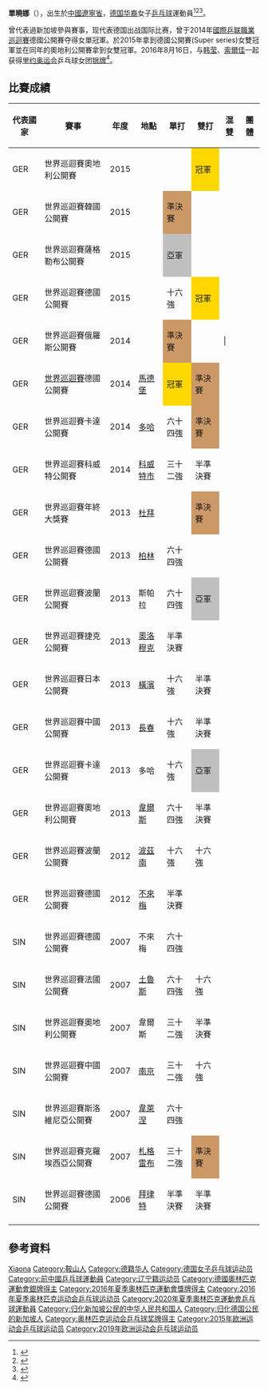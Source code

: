 {{Infobox table tennis player
| playername = 單曉娜<br />Shan Xiaona 
| image = 
| imagesize = 
| caption =
| fullname = 
| nicknames =
| nationality = {{PRC}}→{{SIN}}→{{GER}}
| residence =
| playingstyle =
| equipment =
| hrank = 12（2017年3月）
| club =
| birthdate = {{birth date and age|1983|1|18}}
| birthplace = {{CHN}}[[遼寧省|遼寧省]][[鞍山市|鞍山市]]
| deathdate =
| deathplace =
| height =
| weight =
| medaltemplates =
{{MedalSport | 女子[[乒乓球|桌球]] }}
{{MedalCountry | {{GER}} }}
{{MedalCompetition|[[奧林匹克運動會|奧林匹克運動會]]}}
{{MedalSilver| [[2016年夏季奧林匹克運動會|2016年 里約熱內盧]] | [[2016年夏季奧林匹克運動會乒乓球女子團體比賽|女子團體]]}}
{{MedalCompetition|[[歐洲運動會|歐洲運動會]]}}
{{MedalGold | [[2015年歐洲運動會|2015年 巴庫]] | [[2015年歐洲運動會桌球比賽|女子團體]]}}
{{MedalGold | [[2019年歐洲運動會|2019年 明斯克]] | [[2019年歐洲運動會乒乓球比賽|女子團體]]}}
{{MedalCompetition | [[歐洲乒乓球錦標賽|歐洲乒乓球錦標賽]] }}
{{MedalGold | [[2013年歐洲乒乓球錦標賽|2013年 施韋夏特]] | 女子團體}}
{{MedalGold | [[2014年歐洲乒乓球錦標賽|2014年 里斯本]] | 女子團體}}
{{MedalGold | [[2015年歐洲乒乓球錦標賽|2015年 葉卡捷琳堡]] | 女子團體}}
{{MedalGold | [[2020年歐洲乒乓球錦標賽|2020年 華沙]] | 女子雙打}}
{{MedalSilver| 2013年 施韋夏特 | 女子單打}}
{{MedalSilver| 2013年 施韋夏特 | 女子雙打}}
{{MedalSilver| [[2016年歐洲乒乓球錦標賽|2016年 布達佩斯]] | 女子雙打}}
{{MedalSilver| [[2017年歐洲乒乓球錦標賽|2017年 盧森堡]] | 女子團體}}
{{MedalSilver| 2020年 華沙 | 女子單打}}
}}
'''單曉娜'''（{{bd|1983年|1月18日|c=Shan, Xiaona}}），出生於[[中國|中國]][[遼寧省|遼寧省]]，[[德国华裔|德国华裔]]女子[[乒乓球|乒乓球]]運動員<ref>{{cite web|title=Stats Records - ITTF Statistics|url=http://www.ittf.com/ittf_stats/stats_per_player.asp?player_id=111849|accessdate=2014-03-30|archiveurl=https://web.archive.org/web/20140407152752/http://www.ittf.com/ittf_stats/stats_per_player.asp?player_id=111849|archivedate=2014-04-07|dead-url=yes}}</ref><ref>{{cite web|title=World ranking Record for SHAN Xiaona (GER)|url=http://www.ittf.com/ittf_ranking/world_ranking_per_name.asp?Siniors=1&Player_ID=111849|accessdate=2014-03-30|archiveurl=https://web.archive.org/web/20140407230245/http://www.ittf.com/ittf_ranking/world_ranking_per_name.asp?Siniors=1&Player_ID=111849|archivedate=2014-04-07|dead-url=yes}}</ref><ref>{{cite web|title=SHAN Xiaona (GER) - ITTF Rankings|url=http://www.ittfranking.com/cgi-bin/ttplayer.cgi?number=111849&lang=0&format=detailed|accessdate=2014-03-30|archiveurl=https://web.archive.org/web/20140323015609/http://www.ittfranking.com/cgi-bin/ttplayer.cgi?number=111849&lang=0&format=detailed|archivedate=2014-03-23|dead-url=no}}</ref>。

曾代表過新加坡參與賽事，现代表德国出战国际比赛，曾于2014年[[國際乒联職業巡迴賽|國際乒联職業巡迴賽]]德國公開賽夺得女單冠軍。於2015年拿到德國公開賽(Super series)女雙冠軍並在同年的奧地利公開賽拿到女雙冠軍。2016年8月16日，与[[韩莹|韩莹]]、[[派翠莎·索爾佳|索爾佳]]一起获得[[里约奥运会|里约奥运会]]乒乓球女团[[银牌|银牌]]<ref>{{Cite web|title=第17金!刘诗雯2分中国完胜德国 成功卫冕女团冠军|url=http://2016.sina.com.cn/china/2016-08-17/doc-ifxuxnah3710838.shtml|accessdate=2016-08-17|archiveurl=https://web.archive.org/web/20160818194854/http://2016.sina.com.cn/china/2016-08-17/doc-ifxuxnah3710838.shtml|archivedate=2016-08-18|dead-url=no}}</ref>。

== 比賽成績 ==
{|  class="wikitable sortable"
|- class="hintergrundfarbe6"
! 代表國家 !! 賽事 !! 年度 !! 地點 !! 單打 !! 雙打 !! 混雙 !! 團體   
|-
|GER
|世界巡迴賽奧地利公開賽
|2015
|
|
| style="background-color:gold;"|冠軍
|
|
|-
|GER
|世界巡迴賽韓國公開賽
|2015
|
| style="background-color:#cc9966;"|準決賽
|
|
|
|-
|GER
|世界巡迴賽薩格勒布公開賽
|2015
|
| style="background-color:silver;"|亞軍
|
|
|
|-
|GER
|世界巡迴賽德國公開賽
|2015
|
|十六強
| style="background-color:gold;"|冠軍
|
|
|-
|GER
|世界巡迴賽俄羅斯公開賽
|2014
|
|style="background-color:#cc9966;"|準決賽 || |||
|
|-
| GER || [[國際桌總世界巡迴賽|世界巡迴賽]]德國公開賽 || 2014 || [[馬德堡|馬德堡]] || style="background-color:gold;"|冠軍 || style="background-color:#cc9966;" |準決賽 || ||
|-
| GER || 世界巡迴賽卡達公開賽 || 2014 || [[多哈|多哈]] || 六十四強 || style="background-color:#cc9966;"|準決賽 || ||
|-
| GER || 世界巡迴賽科威特公開賽 || 2014 || [[科威特市|科威特市]] || 三十二強 || 半準決賽 || ||
|-
| GER || 世界巡迴賽年終大獎賽 || 2013 || [[杜拜|杜拜]] ||  || style="background-color:#cc9966;"|準決賽 || ||
|-
| GER || 世界巡迴賽德國公開賽 || 2013 || [[柏林|柏林]] || 六十四強 || || ||     
|-
| GER || 世界巡迴賽波蘭公開賽 || 2013 || 斯帕拉 || 六十四強 ||  style="background-color:silver;"|亞軍 || ||      
|-
| GER || 世界巡迴賽捷克公開賽 || 2013 || [[奧洛穆克|奧洛穆克]] || 半準決賽 || || || 
|-
| GER || 世界巡迴賽日本公開賽 || 2013 || [[橫濱|橫濱]] || 十六強 || 半準決賽 || || 
|-
| GER || 世界巡迴賽中國公開賽 || 2013 || [[長春|長春]] || 十六強 || 半準決賽 || || 
|-
| GER || 世界巡迴賽卡達公開賽 || 2013 || 多哈 || 十六強 || style="background-color:silver;"|亞軍 || || 
|-
| GER || 世界巡迴賽奧地利公開賽 || 2013 || [[韋爾斯_(上奧地利州)|韋爾斯]]|| 六十四強 || 半準決賽 || || 
|-
| GER || 世界巡迴賽波蘭公開賽 || 2012 || [[波茲南|波茲南]] || 十六強 || 十六強 || || 
|-
| GER || 世界巡迴賽德國公開賽 || 2012 || [[不來梅|不來梅]] || 半準決賽 || || ||          
|-
| SIN || 世界巡迴賽德國公開賽 || 2007 || 不來梅 || 六十四強 || || || 
|-
| SIN || 世界巡迴賽法國公開賽 || 2007 || [[土魯斯|土魯斯]] || 六十四強 || 十六強 || || 
|-
| SIN || 世界巡迴賽奧地利公開賽 || 2007 || 韋爾斯 || 三十二強 || 半準決賽 || ||  
|-
| SIN || 世界巡迴賽中國公開賽 || 2007 || [[南京|南京]] || 三十二強 || 十六強 || || 
|-
| SIN || 世界巡迴賽斯洛維尼亞公開賽 || 2007 || [[韋萊涅|韋萊涅]] || 六十四強 || || || 
|-
| SIN || 世界巡迴賽克羅埃西亞公開賽 || 2007 || [[札格雷布|札格雷布]] || 三十二強 || style="background-color:#cc9966;"|準決賽 || || 
|-
| SIN || 世界巡迴賽德國公開賽 || 2006 || [[拜律特|拜律特]] || 半準決賽 || 半準決賽|| ||          
|-
|}

== 參考資料 ==
{{reflist}}

{{欧洲乒乓球锦标赛女子双打冠军}}
{{欧洲乒乓球锦标赛女子团体冠军}}
{{欧洲运动会乒乓球比赛女子团体冠军}}

{{Authority control}}
{{DEFAULTSORT:Shan, Xiaona}}
[[Category:单姓|Xiaona]]
[[Category:鞍山人|Category:鞍山人]]
[[Category:德籍华人|Category:德籍华人]]
[[Category:德国女子乒乓球运动员|Category:德国女子乒乓球运动员]]
[[Category:前中國乒乓球運動員|Category:前中國乒乓球運動員]]
[[Category:辽宁籍运动员|Category:辽宁籍运动员]]
[[Category:德國奧林匹克運動會銀牌得主|Category:德國奧林匹克運動會銀牌得主]]
[[Category:2016年夏季奧林匹克運動會獎牌得主|Category:2016年夏季奧林匹克運動會獎牌得主]]
[[Category:2016年夏季奥林匹克运动会乒乓球运动员|Category:2016年夏季奥林匹克运动会乒乓球运动员]]
[[Category:2020年夏季奧林匹克運動會乒乓球運動員|Category:2020年夏季奧林匹克運動會乒乓球運動員]]
[[Category:归化新加坡公民的中华人民共和国人|Category:归化新加坡公民的中华人民共和国人]]
[[Category:归化德国公民的新加坡人|Category:归化德国公民的新加坡人]]
[[Category:奥林匹克运动会乒乓球奖牌得主|Category:奥林匹克运动会乒乓球奖牌得主]]
[[Category:2015年欧洲运动会乒乓球运动员|Category:2015年欧洲运动会乒乓球运动员]]
[[Category:2019年欧洲运动会乒乓球运动员|Category:2019年欧洲运动会乒乓球运动员]]